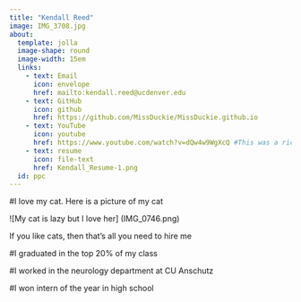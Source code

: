 ```yaml
---
title: "Kendall Reed"
image: IMG_3708.jpg
about:
  template: jolla
  image-shape: round
  image-width: 15em
  links:
    - text: Email
      icon: envelope
      href: mailto:kendall.reed@ucdenver.edu
    - text: GitHub
      icon: github
      href: https://github.com/MissDuckie/MissDuckie.github.io
    - text: YouTube
      icon: youtube
      href: https://www.youtube.com/watch?v=dQw4w9WgXcQ #This was a rickroll btw. It would have been funny if my website actually worked ugh
    - text: resume
      icon: file-text
      href: Kendall_Resume-1.png
  id: ppc
---
```

:::{#ppc}
#I love my cat. Here is a picture of my cat

![My cat is lazy but I love her] (IMG_0746.png)

If you like cats, then that's all you need to hire me

#I graduated in the top 20% of my class

#I worked in the neurology department at CU Anschutz

#I won intern of the year in high school

:::